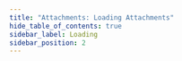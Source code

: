 ```yaml
---
title: "Attachments: Loading Attachments"
hide_table_of_contents: true
sidebar_label: Loading
sidebar_position: 2
---
```





<LanguageSwitcher supportedLanguages={supportedLanguages} />

<LanguageContent language="csharp">
   <LoadingCsharp />
</LanguageContent>

<LanguageContent language="java">
   <LoadingJava />
</LanguageContent>

<LanguageContent language="python">
   <LoadingPython />
</LanguageContent>

<LanguageContent language="php">
   <LoadingPhp />
</LanguageContent>

<LanguageContent language="nodejs">
   <LoadingNodejs />
</LanguageContent>


<!---
### Attachments
- [What are Attachments](../../document-extensions/attachments/what-are-attachments)
- [Storing](../../document-extensions/attachments/storing)
- [Deleting](../../document-extensions/attachments/deleting)


-->